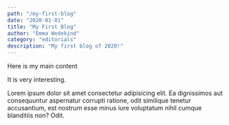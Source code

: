 ```yaml
---
path: "/my-first-blog"
date: "2020-01-01"
title: "My First Blog"
author: "Emma Wedekind"
category: "editorials"
description: "My first blog of 2020!"
---
```


Here is my main content

It is very interesting.

Lorem ipsum dolor sit amet consectetur adipisicing elit. Ea dignissimos
aut consequuntur aspernatur corrupti ratione, odit similique tenetur
accusantium, est nostrum esse minus iure voluptatum nihil cumque
blanditiis non? Odit.
